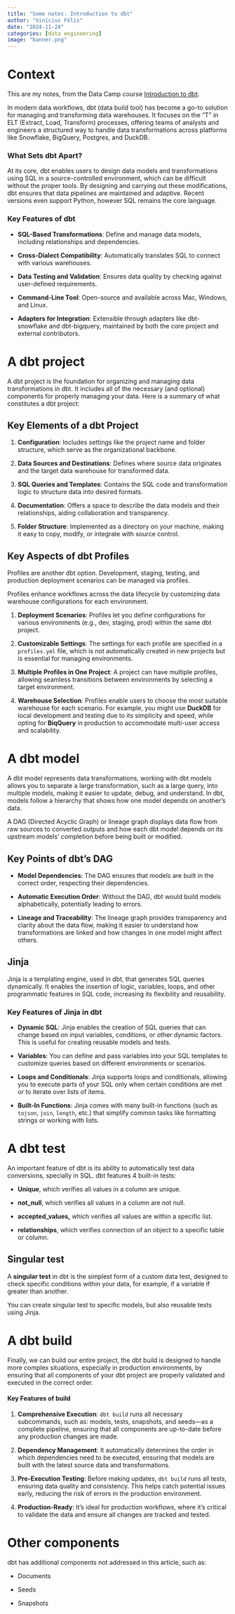 ```yaml
---
title: "Some notes: Introduction to dbt"
author: "Vinícius Félix"
date: "2024-11-24"
categories: [data engineering]
image: "banner.png"
---
```


# Context

This are my notes, from the Data Camp course [Introduction to dbt](https://app.datacamp.com/learn/courses/introduction-to-dbt).

In modern data workflows, dbt (data build tool) has become a go-to solution for managing and transforming data warehouses. It focuses on the "T" in ELT (Extract, Load, Transform) processes, offering teams of analysts and engineers a structured way to handle data transformations across platforms like Snowflake, BigQuery, Postgres, and DuckDB.

### What Sets dbt Apart?

At its core, dbt enables users to design data models and transformations using SQL in a source-controlled environment, which can be difficult without the proper tools. By designing and carrying out these modifications, dbt ensures that data pipelines are maintained and adaptive. Recent versions even support Python, however SQL remains the core language.

### Key Features of dbt

-   **SQL-Based Transformations**: Define and manage data models, including relationships and dependencies.

-   **Cross-Dialect Compatibility**: Automatically translates SQL to connect with various warehouses.

-   **Data Testing and Validation**: Ensures data quality by checking against user-defined requirements.

-   **Command-Line Tool**: Open-source and available across Mac, Windows, and Linux.

-   **Adapters for Integration**: Extensible through adapters like dbt-snowflake and dbt-bigquery, maintained by both the core project and external contributors.

# A dbt project

A dbt project is the foundation for organizing and managing data transformations in dbt. It includes all of the necessary (and optional) components for properly managing your data. Here is a summary of what constitutes a dbt project:

## Key Elements of a dbt Project

1.  **Configuration**: Includes settings like the project name and folder structure, which serve as the organizational backbone.

2.  **Data Sources and Destinations**: Defines where source data originates and the target data warehouse for transformed data.

3.  **SQL Queries and Templates**: Contains the SQL code and transformation logic to structure data into desired formats.

4.  **Documentation**: Offers a space to describe the data models and their relationships, aiding collaboration and transparency.

5.  **Folder Structure**: Implemented as a directory on your machine, making it easy to copy, modify, or integrate with source control.

## Key Aspects of dbt Profiles

Profiles are another dbt option. Development, staging, testing, and production deployment scenarios can be managed via profiles.

Profiles enhance workflows across the data lifecycle by customizing data warehouse configurations for each environment.

1.  **Deployment Scenarios**: Profiles let you define configurations for various environments (e.g., dev, staging, prod) within the same dbt project.

2.  **Customizable Settings**: The settings for each profile are specified in a `profiles.yml` file, which is not automatically created in new projects but is essential for managing environments.

3.  **Multiple Profiles in One Project**: A project can have multiple profiles, allowing seamless transitions between environments by selecting a target environment.

4.  **Warehouse Selection**: Profiles enable users to choose the most suitable warehouse for each scenario. For example, you might use **DuckDB** for local development and testing due to its simplicity and speed, while opting for **BiqQuery** in production to accommodate multi-user access and scalability.

# A dbt model

A dbt model represents data transformations, working with dbt models allows you to separate a large transformation, such as a large query, into multiple models, making it easier to update, debug, and understand. In dbt, models follow a hierarchy that shows how one model depends on another's data.

A DAG (Directed Acyclic Graph) or lineage graph displays data flow from raw sources to converted outputs and how each dbt model depends on its upstream models’ completion before being built or modified.

## Key Points of dbt's DAG

-   **Model Dependencies**: The DAG ensures that models are built in the correct order, respecting their dependencies.

-   **Automatic Execution Order**: Without the DAG, dbt would build models alphabetically, potentially leading to errors.

-   **Lineage and Traceability**: The lineage graph provides transparency and clarity about the data flow, making it easier to understand how transformations are linked and how changes in one model might affect others.

## Jinja

Jinja is a templating engine, used in dbt, that generates SQL queries dynamically. It enables the insertion of logic, variables, loops, and other programmatic features in SQL code, increasing its flexibility and reusability.

### Key Features of Jinja in dbt

-   **Dynamic SQL**: Jinja enables the creation of SQL queries that can change based on input variables, conditions, or other dynamic factors. This is useful for creating reusable models and tests.

-   **Variables**: You can define and pass variables into your SQL templates to customize queries based on different environments or scenarios.

-   **Loops and Conditionals**: Jinja supports loops and conditionals, allowing you to execute parts of your SQL only when certain conditions are met or to iterate over lists of items.

-   **Built-In Functions**: Jinja comes with many built-in functions (such as `tojson`, `join`, `length`, etc.) that simplify common tasks like formatting strings or working with lists.

# A dbt test

An important feature of dbt is its ability to automatically test data conversions, specially in SQL. dbt features 4 built-in tests:

-   **Unique**, which verifies all values in a column are unique.

-   **not_null**, which verifies all values in a column are not null.

-   **accepted_values,** which verifies all values are within a specific list.

-   **relationships**, which verifies connection of an object to a specific table or column.

## Singular test

A **singular test** in dbt is the simplest form of a custom data test, designed to check specific conditions within your data, for example, if a variable if greater than another.

You can create singular test to specific models, but also reusable tests using Jinja.

# A dbt build

Finally, we can build our entire project, the dbt build is designed to handle more complex situations, especially in production environments, by ensuring that all components of your dbt project are properly validated and executed in the correct order.

#### Key Features of build

1.  **Comprehensive Execution**: `dbt build` runs all necessary subcommands, such as: models, tests, snapshots, and seeds—as a complete pipeline, ensuring that all components are up-to-date before any production changes are made.

2.  **Dependency Management**: It automatically determines the order in which dependencies need to be executed, ensuring that models are built with the latest source data and transformations.

3.  **Pre-Execution Testing**: Before making updates, `dbt build` runs all tests, ensuring data quality and consistency. This helps catch potential issues early, reducing the risk of errors in the production environment.

4.  **Production-Ready**: It's ideal for production workflows, where it's critical to validate the data and ensure all changes are tracked and tested.

# Other components

dbt has additional components not addressed in this article, such as:

-   Documents

-   Seeds

-   Snapshots

